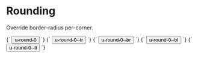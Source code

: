 
<Meta title="Utilities/Round" />

# Rounding

Override border-radius per-corner.

<Canvas>
  <Story name="u-round-0">
    {`
      <button class="a-button u-round-0">u-round-0</button>
    `}
  </Story>
  <Story name="u-round-0--tr">
    {`
      <button class="a-button u-round-0--tr">u-round-0--tr</button>
    `}
  </Story>
  <Story name="u-round-0--br">
    {`
      <button class="a-button u-round-0--br">u-round-0--br</button>
    `}
  </Story>
  <Story name="u-round-0--bl">
    {`
      <button class="a-button u-round-0--bl">u-round-0--bl</button>
    `}
  </Story>
  <Story name="u-round-0--tl">
    {`
      <button class="a-button u-round-0--tl">u-round-0--tl</button>
    `}
  </Story>
</Canvas>
